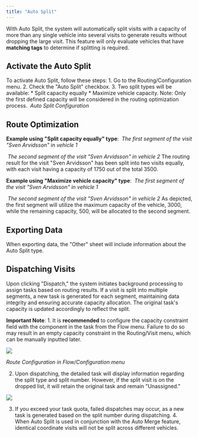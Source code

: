 ```yaml
---
title: "Auto Split"
---
```


With Auto Split, the system will automatically split visits with a capacity of more than any single vehicle into several visits to generate results without dropping the large visit. This feature will only evaluate vehicles that have **matching tags** to determine if splitting is required.

## Activate the Auto Split

To activate Auto Split, follow these steps: 1. Go to the Routing/Configuration menu. 2. Check the "Auto Split" checkbox. 3. Two split types will be available: \*   Split capacity equally \*   Maximize vehicle capacity. Note: Only the first defined capacity will be considered in the routing optimization process. <img src="https://t3837933.p.clickup-attachments.com/t3837933/e52a7e03-f277-4597-9f94-613b61f085a8/image.png" alt="" /> _Auto Split Configuration_

## Route Optimization

**Example using "Split capacity equally" type**: <img src="https://t3837933.p.clickup-attachments.com/t3837933/c8b11397-4815-4f5d-936e-bdd1b29645b5/image.png" alt="" /> _The first segment of the visit "Sven Arvidsson" in vehicle 1_

<img src="https://t3837933.p.clickup-attachments.com/t3837933/372a81d8-5c9a-494c-b909-ae1d60b33c6f/image.png" alt="" /> _The second segment of the visit "Sven Arvidsson" in vehicle 2_ The routing result for the visit "Sven Arvidsson" has been split into two visits equally, with each visit having a capacity of 1750 out of the total 3500.

**Example using "Maximize vehicle capacity" type**: <img src="https://t3837933.p.clickup-attachments.com/t3837933/1a65a638-0965-4d03-97f6-a5a88a4ffcd6/image.png" alt="" /> _The first segment of the visit "Sven Arvidsson" in vehicle 1_

<img src="https://t3837933.p.clickup-attachments.com/t3837933/63fe2627-4b06-42dc-801a-717d33aa8775/image.png" alt="" /> _The second segment of the visit "Sven Arvidsson" in vehicle 2_ As depicted, the first segment will utilize the maximum capacity of the vehicle, 3000, while the remaining capacity, 500, will be allocated to the second segment.

## Exporting Data

When exporting data, the "Other" sheet will include information about the Auto Split type. <img src="https://t3837933.p.clickup-attachments.com/t3837933/3705c597-9e51-48f0-9de5-f66f72cefc70/image.png" alt="" />

## Dispatching Visits

Upon clicking "Dispatch," the system initiates background processing to assign tasks based on routing results. If a visit is split into multiple segments, a new task is generated for each segment, maintaining data integrity and ensuring accurate capacity allocation. The original task's capacity is updated accordingly to reflect the split.

**Important Note**: 1. It is **recommended** to configure the capacity constraint field with the component in the task from the Flow menu. Failure to do so may result in an empty capacity constraint in the Routing/Visit menu, which can be manually inputted later.

![](https://t3837933.p.clickup-attachments.com/t3837933/91725a1d-6b74-409a-9718-9bb41b3a9c02/image.png)

_Route Configuration in Flow/Configuration menu_

2. Upon dispatching, the detailed task will display information regarding the split type and split number. However, if the split visit is on the dropped list, it will retain the original task and remain "Unassigned."

![](https://t3837933.p.clickup-attachments.com/t3837933/d44374a6-e4d9-480f-a9e9-c46eb3b545de/image.png)

3. If you exceed your task quota, failed dispatches may occur, as a new task is generated based on the split number during dispatching. 4. When Auto Split is used in conjunction with the Auto Merge feature, identical coordinate visits will not be split across different vehicles.